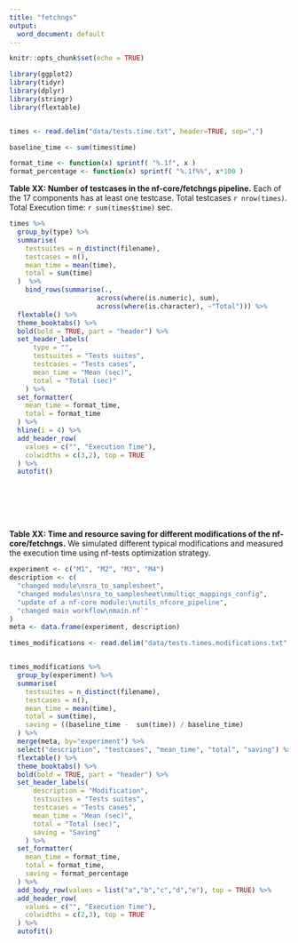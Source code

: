 ```yaml
---
title: "fetchngs"
output:
  word_document: default
---
```


```r
knitr::opts_chunk$set(echo = TRUE)
```

```r
library(ggplot2)
library(tidyr)
library(dplyr)
library(stringr)
library(flextable)


times <- read.delim("data/tests.time.txt", header=TRUE, sep=",")

baseline_time <- sum(times$time)

format_time <- function(x) sprintf( "%.1f", x )
format_percentage <- function(x) sprintf( "%.1f%%", x*100 )
```

**Table XX: Number of testcases in the nf-core/fetchngs pipeline.** Each of the 17 components has at least one testcase. Total testcases `r nrow(times)`. Total Execution time: `r sum(times$time)` sec.

```r

times %>%
  group_by(type) %>%
  summarise(
    testsuites = n_distinct(filename),
    testcases = n(),
    mean_time = mean(time),
    total = sum(time)
  )  %>%
    bind_rows(summarise(.,
                      across(where(is.numeric), sum),
                      across(where(is.character), ~"Total"))) %>%
  flextable() %>%
  theme_booktabs() %>% 
  bold(bold = TRUE, part = "header") %>%
  set_header_labels(
      type = "",
      testsuites = "Tests suites",
      testcases = "Tests cases",
      mean_time = "Mean (sec)",
      total = "Total (sec)"
    ) %>%
  set_formatter(
    mean_time = format_time,
    total = format_time
  ) %>%  
  hline(i = 4) %>%
  add_header_row(
    values = c("", "Execution Time"),
    colwidths = c(3,2), top = TRUE
  ) %>%    
  autofit()

```

<br /><br /><br /><br />

**Table XX: Time and resource saving for different modifications of the nf-core/fetchngs.** We simulated different typical modifications and measured the execution time using nf-tests optimization strategy.

```r

experiment <- c("M1", "M2", "M3", "M4")
description <- c(
  "changed module\nsra_to_samplesheet",
  "changed modules\nsra_to_samplesheet\nmultiqc_mappings_config",
  "update of a nf-core module:\nutils_nfcore_pipeline",
  "changed main workflow\nmain.nf`"
)
meta <- data.frame(experiment, description)

times_modifications <- read.delim("data/tests.times.modifications.txt", header=TRUE, sep=",")


times_modifications %>%
  group_by(experiment) %>%
  summarise(
    testsuites = n_distinct(filename),
    testcases = n(),
    mean_time = mean(time),
    total = sum(time),
    saving = ((baseline_time -  sum(time)) / baseline_time)
  ) %>%
  merge(meta, by="experiment") %>%
  select("description", "testcases", "mean_time", "total", "saving") %>%
  flextable() %>%
  theme_booktabs() %>% 
  bold(bold = TRUE, part = "header") %>%
  set_header_labels(
      description = "Modification",
      testsuites = "Tests suites",
      testcases = "Tests cases",
      mean_time = "Mean (sec)",
      total = "Total (sec)",
      saving = "Saving"
    ) %>%   
  set_formatter(
    mean_time = format_time,
    total = format_time,
    saving = format_percentage
  ) %>%
  add_body_row(values = list("a","b","c","d","e"), top = TRUE) %>%
  add_header_row(
    values = c("", "Execution Time"),
    colwidths = c(2,3), top = TRUE
  ) %>%  
  autofit()

```